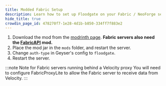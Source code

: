 ```yaml
---
title: Modded Fabric Setup
description: Learn how to set up Floodgate on your Fabric / NeoForge server.
hide_title: true
crowdin_page_id: 478270f7-1e28-4d1b-b850-334ff7f883e2
---
```


1. Download the mod from the [modrinth page](https://modrinth.com/mod/floodgate). **Fabric servers also need the [FabricAPI](https://modrinth.com/mod/fabric-api) mod.**
2. Place the mod jar in the `mods` folder, and restart the server.
3. Change `auth-type` in Geyser's config to `floodgate`.
4. Restart the server.


:::note Note for Fabric servers running behind a Velocity proxy
You will need to configure FabricProxyLite to allow the Fabric server to receive data from Velocity.
:::
